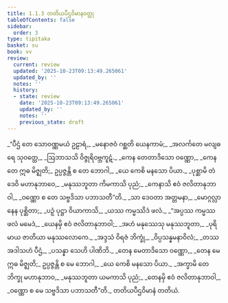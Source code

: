 ```yaml
---
title: 1.1.3 တတိယပီဌဝိမာနဝတ္ထု
tableOfContents: false
sidebar:
  order: 3
type: tipitaka
basket: su
book: vv
review:
  current: review
  updated: '2025-10-23T09:13:49.265061'
  updated_by: ''
  notes: ''
  history:
  - state: review
    date: '2025-10-23T09:13:49.265061'
    updated_by: ''
    notes: ''
    previous_state: draft
---
```



<ReviewStatus review={frontmatter.review} showDetails={true} />

<HypothesisAnnotation frontmatter={frontmatter} />

<DynamicBreadcrumb />

<Division number="15" book="vv" e="ch" v="19" p="3">

<Paragraph number="18" type="verses" book="vv">
_“ပီဌံ တေ သောဝဏ္ဏမယံ ဥဠာရံ,_  
_မနောဇဝံ ဂစ္ဆတိ ယေနကာမံ;_  
_အလင်္ကတေ မလျဓရေ သုဝတ္ထေ,_  
_ဩဘာသသိ ဝိဇ္ဇုရိဝဗ္ဘကူဋံ._  

</Paragraph>

</Division>
<Division number="16" book="vv" e="ch" v="19" p="3">

<Paragraph number="19" type="verses" book="vv">
_ကေန တေတာဒိသော ဝဏ္ဏော,_  
_ကေန တေ ဣဓ မိဇ္ဈတိ;_  
ဥပ္ပဇ္ဇန္တိ စ တေ ဘောဂါ,_  
_ယေ ကေစိ မနသော ပိယာ._  

</Paragraph>

</Division>
<Division number="17" book="vv" e="ch" v="19" p="3">

<Paragraph number="20" type="verses" book="vv">
_ပုစ္ဆာမိ တံ ဒေဝိ မဟာနုဘာဝေ,_  
_မနုဿဘူတာ ကိမကာသိ ပုညံ;_  
_ကေနာသိ ဧဝံ ဇလိတာနုဘာဝါ,_  
_ဝဏ္ဏော စ တေ သဗ္ဗဒိသာ ပဘာသတီ”တိ._  

</Paragraph>

</Division>
<Division number="18" book="vv" e="ch" v="19" p="3">

<Paragraph number="21" type="verses" book="vv">
_သာ ဒေဝတာ အတ္တမနာ,_  
_မောဂ္ဂလ္လာနေန ပုစ္ဆိတာ;_  
_ပဉှံ ပုဋ္ဌာ ဝိယာကာသိ,_  
_ယဿ ကမ္မဿိဒံ ဖလံ._  

</Paragraph>

</Division>
<Division number="19" book="vv" e="ch" v="19" p="3">

<Paragraph number="22" type="verses" book="vv">
_“အပ္ပဿ ကမ္မဿ ဖလံ မမေဒံ,_  
_ယေနမှိ ဧဝံ ဇလိတာနုဘာဝါ;_  
_အဟံ မနုဿေသု မနုဿဘူတာ,_  
_ပုရိမာယ ဇာတိယာ မနုဿလောကေ._  

</Paragraph>

</Division>
<Division number="20" book="vv" e="ch" v="19" p="4">

<Paragraph number="23" type="verses" book="vv">
_အဒ္ဒသံ ဝိရဇံ ဘိက္ခုံ,_  
_ဝိပ္ပသန္နမနာဝိလံ;_  
_တဿ အဒါသဟံ ပီဌံ,_  
_ပသန္နာ သေဟိ ပါဏိဘိ._  

</Paragraph>

</Division>
<Division number="21" book="vv" e="ch" v="19" p="4">

<Paragraph number="24" type="verses" book="vv">
_တေန မေတာဒိသော ဝဏ္ဏော,_  
_တေန မေ ဣဓ မိဇ္ဈတိ;_  
ဥပ္ပဇ္ဇန္တိ စ မေ ဘောဂါ,_  
_ယေ ကေစိ မနသော ပိယာ._  

</Paragraph>

</Division>
<Division number="22" book="vv" e="ch" v="19" p="4">

<Paragraph number="25" type="verses" book="vv">
_အက္ခာမိ တေ ဘိက္ခု မဟာနုဘာဝ,_  
_မနုဿဘူတာ ယမကာသိ ပုညံ;_  
_တေနမှိ ဧဝံ ဇလိတာနုဘာဝါ,_  
_ဝဏ္ဏော စ မေ သဗ္ဗဒိသာ ပဘာသတီ”တိ._  


</Paragraph>
</Division>

<Paragraph number="26" type="center" book="vv">
တတိယပီဌဝိမာနံ တတိယံ.
</Paragraph>